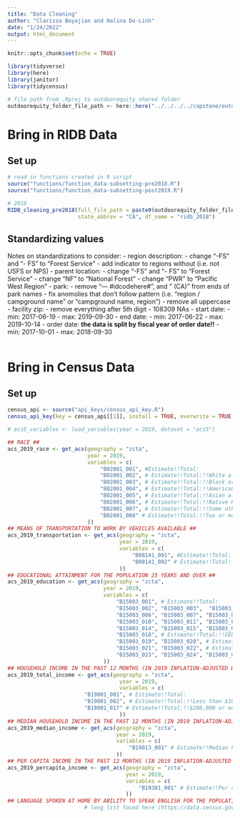 ```yaml
---
title: "Data Cleaning"
author: "Clarissa Boyajian and Halina Do-Linh"
date: "1/24/2022"
output: html_document
---
```


```r
knitr::opts_chunk$set(echo = TRUE)

library(tidyverse)
library(here)
library(janitor)
library(tidycensus)

# file path from .Rproj to outdoorequity shared folder
outdoorequity_folder_file_path <- here::here("../../../../capstone/outdoorequity/")
```

# Bring in RIDB Data

## Set up

```r
# read in functions created in R script
source("functions/function_data-subsetting-pre2018.R")
source("functions/function_data-subsetting-post2019.R")
```

```r
# 2018
RIDB_cleaning_pre2018(full_file_path = paste0(outdoorequity_folder_file_path, "data/reservations2018.csv"), 
                      state_abbrev = "CA", df_name = "ridb_2018")
```

## Standardizing values

Notes on standardizations to consider:
- region description: 
    - change "-FS" and "- FS" to "Forest Service"
    - add indicator to regions without (i.e. not USFS or NPS)
- parent location:
    - change "-FS" and "- FS" to "Forest Service"
    - change "NF" to "National Forest"
    - change "PWR" to "Pacific West Region"
- park:
    - remove "--- #idcodehere#", and " (CA)" from ends of park names
    - fix anomolies that don't follow pattern (i.e. "region / campground name" or "campground name, region")
    - remove all uppercase
- facility zip:
    - remove everything after 5th digit
    - 108309 NAs
- start date:
    - min: 2017-06-19
    - max: 2019-09-30
- end date:
    - min: 2017-06-22
    - max: 2019-10-14
- order date: **the data is split by fiscal year of order date!!**
    - min: 2017-10-01
    - max: 2018-09-30

```r

```


# Bring in Census Data

## Set up

```r
census_api <- source("api_keys/census_api_key.R")
census_api_key(key = census_api[[1]], install = TRUE, overwrite = TRUE)
```

```r
# acs5_variables <- load_variables(year = 2019, dataset = "acs5")

## RACE ##
acs_2019_race <- get_acs(geography = "zcta",
                         year = 2019,
                         variables = c(
                             "B02001_001", #Estimate!!Total:
                             "B02001_002", # Estimate!!Total:!!White alone
                             "B02001_003", # Estimate!!Total:!!Black or African American alone
                             "B02001_004", # Estimate!!Total:!!American Indian and Alaska Native alone
                             "B02001_005", # Estimate!!Total:!!Asian alone
                             "B02001_006", # Estimate!!Total:!!Native Hawaiian and Other Pacific Islander alone
                             "B02001_007", # Estimate!!Total:!!Some other race alone
                             "B02001_008" # Estimate!!Total:!!Two or more races
                         ))
## MEANS OF TRANSPORTATION TO WORK BY VEHICLES AVAILABLE ##
acs_2019_transportation <- get_acs(geography = "zcta",
                                   year = 2019,
                                   variables = c(
                                       "B08141_001", #Estimate!!Total:
                                       "B08141_002" # Estimate!!Total:!!No vehicle available
                                   ))
## EDUCATIONAL ATTAINMENT FOR THE POPULATION 25 YEARS AND OVER ##
acs_2019_education <- get_acs(geography = "zcta",
                              year = 2019,
                              variables = c(
                                  "B15003_001", # Estimate!!Total:
                                  "B15003_002", "B15003_003",  "B15003_004", "B15003_005", 
                                  "B15003_006", "B15003_007", "B15003_008", "B15003_009",
                                  "B15003_010", "B15003_011", "B15003_012", "B15003_013",
                                  "B15003_014", "B15003_015", "B15003_016", "B15003_017",
                                  "B15003_018", # Estimate!!Total:!!GED or alternative credential or below
                                  "B15003_019", "B15003_020", # Estimate!!Total:!!Some college
                                  "B15003_021", "B15003_022", # Estimate!!Total:!!Associates or bachelors degree
                                  "B15003_023", "B15003_024", "B15003_025" # Estimate!!Total:!!Masters degree and above
                              ))
## HOUSEHOLD INCOME IN THE PAST 12 MONTHS (IN 2019 INFLATION-ADJUSTED DOLLARS) ##
acs_2019_total_income <- get_acs(geography = "zcta",
                                   year = 2019,
                                   variables = c(
                        "B19001_001", # Estimate!!Total:
                        "B19001_002", # Estimate!!Total:!!Less than $10,00 (spread of ranges change from -002 to -0017)
                        "B19001_017" # Estimate!!Total:!!$200,000 or more
                                   ))
## MEDIAN HOUSEHOLD INCOME IN THE PAST 12 MONTHS (IN 2019 INFLATION-ADJUSTED DOLLARS) ##
acs_2019_median_income <- get_acs(geography = "zcta",
                                  year = 2019,
                                  variables = c(
                                      "B19013_001" # Estimate!!Median household income in the past 12 months (in 2019 inflation-adjusted dollars)
                                  ))
## PER CAPITA INCOME IN THE PAST 12 MONTHS (IN 2019 INFLATION-ADJUSTED DOLLARS) ##
acs_2019_percapita_income <- get_acs(geography = "zcta",
                                     year = 2019,
                                     variables = c(                        
                                         "B19301_001" # Estimate!!Per capita income in the past 12 months (in 2019 inflation-adjusted dollars)
                                     ))
## LANGUAGE SPOKEN AT HOME BY ABILITY TO SPEAK ENGLISH FOR THE POPULATION 5 YEARS AND OVER ##
                        # long list found here (https://data.census.gov/cedsci/table?d=ACS%205-Year%20Estimates%20Detailed%20Tables&tid=ACSDT5Y2019.B16001)
```




